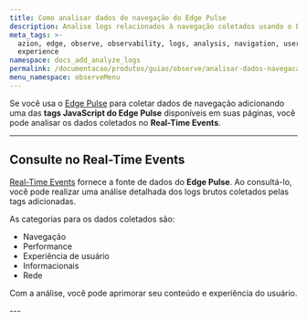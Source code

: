 ```yaml
---
title: Como analisar dados de navegação do Edge Pulse
description: Analise logs relacionados à navegação coletados usando o Edge Pulse.
meta_tags: >-
  azion, edge, observe, observability, logs, analysis, navigation, user
  experience
namespace: docs_add_analyze_logs
permalink: /documentacao/produtos/guias/observe/analisar-dados-navegacao/
menu_namespace: observeMenu
---
```




Se você usa o [Edge Pulse](/pt-br/documentacao/produtos/observe/edge-pulse/primeiros-passos/) para coletar dados de navegação adicionando uma das **tags JavaScript do Edge Pulse** disponíveis em suas páginas, você pode analisar os dados coletados no **Real-Time Events**.

<LinkButton link="/pt-br/documentacao/produtos/observe/edge-pulse/#edge-pulse-javascript-tag" label="saiba mais sobre tags JavaScript" severity="secondary" />

---

## Consulte no Real-Time Events

[Real-Time Events](/pt-br/documentacao/produtos/observe/analisar-logs/) fornece a fonte de dados do **Edge Pulse**. Ao consultá-lo, você pode realizar uma análise detalhada dos logs brutos coletados pelas tags adicionadas.

As categorias para os dados coletados são:

- Navegação
- Performance
- Experiência de usuário
- Informacionais
- Rede

Com a análise, você pode aprimorar seu conteúdo e experiência do usuário.

<LinkButton link="/pt-br/documentacao/produtos/observe/real-time-events/#edge-pulse" label="ir para lista de variáveis" severity="secondary" />
---

